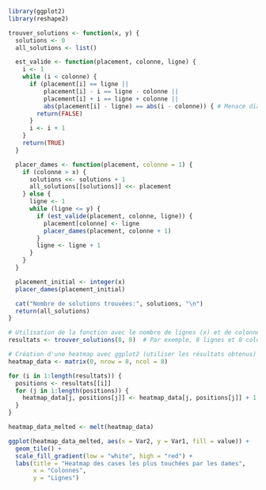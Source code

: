
```{r}
library(ggplot2)
library(reshape2)

trouver_solutions <- function(x, y) {
  solutions <- 0
  all_solutions <- list()

  est_valide <- function(placement, colonne, ligne) {
    i <- 1
    while (i < colonne) {
      if (placement[i] == ligne || 
          placement[i] - i == ligne - colonne || 
          placement[i] + i == ligne + colonne ||
          abs(placement[i] - ligne) == abs(i - colonne)) { # Menace diagonale
        return(FALSE)
      }
      i <- i + 1
    }
    return(TRUE)
  }

  placer_dames <- function(placement, colonne = 1) {
    if (colonne > x) {
      solutions <<- solutions + 1
      all_solutions[[solutions]] <<- placement
    } else {
      ligne <- 1
      while (ligne <= y) {
        if (est_valide(placement, colonne, ligne)) {
          placement[colonne] <- ligne
          placer_dames(placement, colonne + 1)
        }
        ligne <- ligne + 1
      }
    }
  }

  placement_initial <- integer(x)
  placer_dames(placement_initial)

  cat("Nombre de solutions trouvées:", solutions, "\n")
  return(all_solutions)
}

# Utilisation de la fonction avec le nombre de lignes (x) et de colonnes (y) de votre choix
resultats <- trouver_solutions(8, 8)  # Par exemple, 8 lignes et 8 colonnes

# Création d'une heatmap avec ggplot2 (utiliser les résultats obtenus)
heatmap_data <- matrix(0, nrow = 8, ncol = 8)

for (i in 1:length(resultats)) {
  positions <- resultats[[i]]
  for (j in 1:length(positions)) {
    heatmap_data[j, positions[j]] <- heatmap_data[j, positions[j]] + 1
  }
}

heatmap_data_melted <- melt(heatmap_data)

ggplot(heatmap_data_melted, aes(x = Var2, y = Var1, fill = value)) +
  geom_tile() +
  scale_fill_gradient(low = "white", high = "red") +
  labs(title = "Heatmap des cases les plus touchées par les dames",
       x = "Colonnes",
       y = "Lignes")

```

       
       